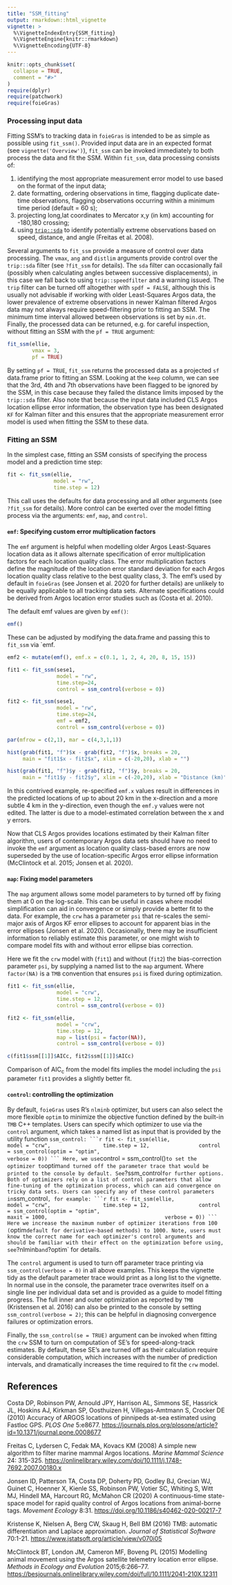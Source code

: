 ```yaml
---
title: "SSM_fitting"
output: rmarkdown::html_vignette
vignette: >
  %\VignetteIndexEntry{SSM_fitting}
  %\VignetteEngine{knitr::rmarkdown}
  %\VignetteEncoding{UTF-8}
---
```


```r
knitr::opts_chunk$set(
  collapse = TRUE,
  comment = "#>"
)
require(dplyr)
require(patchwork)
require(foieGras)
```

### Processing input data
Fitting SSM's to tracking data in `foieGras` is intended to be as simple as possible using `fit_ssm()`. Provided input data are in an expected format (see `vignette('Overview')`), `fit_ssm` can be invoked immediately to both process the data and fit the SSM. Within `fit_ssm`, data processing consists of:  

1. identifying the most appropriate measurement error model to use based on the format of the input data;  
2. date formatting, ordering observations in time, flagging duplicate date-time observations, flagging observations occurring within a minimum time period (default = 60 s);  
3. projecting long,lat coordinates to Mercator x,y (in km) accounting for -180,180 crossing;  
4. using [`trip::sda`](https://CRAN.R-project.org/package=trip) to identify potentially extreme observations based on speed, distance, and angle (Freitas et al. 2008).  

Several arguments to `fit_ssm` provide a measure of control over data processing. The `vmax`, `ang` and `distlim` arguments provide control over the `trip::sda` filter (see `?fit_ssm` for details). The `sda` filter can occasionally fail (possibly when calculating angles between successive displacements), in this case we fall back to using `trip::speedfilter` and a warning issued. The `trip` filter can be turned off altogether with `spdf = FALSE`, although this is usually not advisable if working with older Least-Squares Argos data, the lower prevalence of extreme observations in newer Kalman filtered Argos data may not always require speed-filtering prior to fitting an SSM. The minimum time interval allowed between observations is set by `min.dt`. Finally, the processed data can be returned, e.g. for careful inspection, without fitting an SSM with the `pf = TRUE` argument:
```r
fit_ssm(ellie, 
        vmax = 3, 
        pf = TRUE)
```
By setting `pf = TRUE`, `fit_ssm` returns the processed data as a projected `sf` data.frame prior to fitting an SSM. Looking at the `keep` column, we can see that the 3rd, 4th and 7th observations have been flagged to be ignored by the SSM, in this case because they failed the distance limits imposed by the `trip::sda` filter. Also note that because the input data included CLS Argos location ellipse error information, the observation type has been designated `KF` for Kalman filter and this ensures that the appropriate measurement error model is used when fitting the SSM to these data.

### Fitting an SSM
In the simplest case, fitting an SSM consists of specifying the process model and a prediction time step:
```r
fit <- fit_ssm(ellie, 
               model = "rw", 
               time.step = 12)
```

This call uses the defaults for data processing and all other arguments (see `?fit_ssm` for details). More control can be exerted over the model fitting process via the arguments: `emf`, `map`, and `control`. 

#### `emf`: Specifying custom error multiplication factors 
The `emf` argument is helpful when modelling older Argos Least-Squares location data as it allows alternate specification of error multiplication factors for each location quality class. The error multiplication factors define the magnitude of the location error standard deviation for each Argos location quality class relative to the best quality class, 3. The emf's used by default in `foieGras` (see Jonsen et al. 2020 for further details) are unlikely to be equally applicable to all tracking data sets. Alternate specifications could be derived from Argos location error studies such as (Costa et al. 2010). 

The default emf values are given by `emf()`:
```r
emf()
```
These can be adjusted by modifying the data.frame and passing this to `fit_ssm` via `emf.
```r
emf2 <- mutate(emf(), emf.x = c(0.1, 1, 2, 4, 20, 8, 15, 15))

fit1 <- fit_ssm(sese1, 
                model = "rw", 
                time.step=24, 
                control = ssm_control(verbose = 0))

fit2 <- fit_ssm(sese1, 
                model = "rw", 
                time.step=24, 
                emf = emf2, 
                control = ssm_control(verbose = 0))

par(mfrow = c(2,1), mar = c(4,3,1,1))

hist(grab(fit1, "f")$x - grab(fit2, "f")$x, breaks = 20, 
     main = "fit1$x - fit2$x", xlim = c(-20,20), xlab = "")

hist(grab(fit1, "f")$y - grab(fit2, "f")$y, breaks = 20, 
     main = "fit1$y - fit2$y", xlim = c(-20,20), xlab = "Distance (km)")
```
In this contrived example, re-specified `emf.x` values result in differences in the predicted locations of up to about 20 km in the x-direction and a more subtle 4 km in the y-direction, even though the `emf.y` values were not edited. The latter is due to a model-estimated correlation between the x and y errors.

Now that CLS Argos provides locations estimated by their Kalman filter algorithm, users of contemporary Argos data sets should have no need to invoke the `emf` argument as location quality class-based errors are now superseded by the use of location-specific Argos error ellipse information (McClintock et al. 2015; Jonsen et al. 2020).

#### `map`: Fixing model parameters
The `map` argument allows some model parameters to by turned off by fixing them at 0 on the log-scale. This can be useful in cases where model simplification can aid in convergence or simply provide a better fit to the data. For example, the `crw` has a parameter `psi` that re-scales the semi-major axis of Argos KF error ellipses to account for apparent bias in the error ellipses (Jonsen et al. 2020). Occasionally, there may be insufficient information to reliably estimate this parameter, or one might wish to compare model fits with and without error ellipse bias correction.

Here we fit the `crw` model with (`fit1`) and without (`fit2`) the bias-correction parameter `psi`, by supplying a named list to the `map` argument. Where `factor(NA)` is a `TMB` convention that ensures `psi` is fixed during optimization.
```r
fit1 <- fit_ssm(ellie, 
                model = "crw", 
                time.step = 12,
                control = ssm_control(verbose = 0))

fit2 <- fit_ssm(ellie, 
                model = "crw", 
                time.step = 12, 
                map = list(psi = factor(NA)),
                control = ssm_control(verbose = 0))

c(fit1$ssm[[1]]$AICc, fit2$ssm[[1]]$AICc)
```
Comparison of AIC~c~ from the model fits implies the model including the `psi` parameter `fit1` provides a slightly better fit.

#### `control`: controlling the optimization

By default, `foieGras` uses R's `nlminb` optimizer, but users can also select the more flexible `optim` to minimize the objective function defined by the built-in `TMB` C++ templates. Users can specify which optimizer to use via the `control` argument, which takes a named list as input that is provided by the utility function `ssm_control:
```r
fit <- fit_ssm(ellie, 
               model = "crw", 
               time.step = 12,
               control = ssm_control(optim = "optim",
                                     verbose = 0))
```
Here, we use `control = ssm_control()` to set the optimizer to `optim` and turned off the parameter trace that would be printed to the console by default. See `?ssm_control` for further options. Both of optimizers rely on a list of control parameters that allow fine-tuning of the optimization process, which can aid convergence on tricky data sets. Users can specify any of these control parameters in `ssm_control`, for example:
```r
fit <- fit_ssm(ellie, 
               model = "crw", 
               time.step = 12,
               control = ssm_control(optim = "optim",
                                     maxit = 1000,
                                     verbose = 0))
```
Here we increase the maximum number of optimizer iterations from 100 (`optim` default for derivative-based methods) to 1000. Note, users must know the correct name for each optimizer's control arguments and should be familiar with their effect on the optimization before using, see `?nlminb` and `?optim` for details.

The `control` argument is used to turn off parameter trace printing via `ssm_control(verbose = 0)` in all above examples. This keeps the vignette tidy as the default parameter trace would print as a long list to the vignette. In normal use in the console, the parameter trace overwrites itself on a single line per individual data set and is provided as a guide to model fitting progress. The full inner and outer optimization as reported by `TMB` (Kristensen et al. 2016) can also be printed to the console by setting `ssm_control(verbose = 2)`; this can be helpful in diagnosing convergence failures or optimization errors.

Finally, the `ssm_control(se = TRUE)` argument can be invoked when fitting the `crw` SSM to turn on computation of SE's for speed-along-track estimates. By default, these SE's are turned off as their calculation require considerable computation, which increases with the number of prediction intervals, and dramatically increases the time required to fit the `crw` model.


## References

Costa DP, Robinson PW, Arnould JPY, Harrison AL, Simmons SE, Hassrick JL, Hoskins AJ, Kirkman SP, Oosthuizen H, Villegas-Amtmann S, Crocker DE (2010) Accuracy of ARGOS locations of pinnipeds at-sea estimated using Fastloc GPS. _PLOS One_ 5:e8677. [https://journals.plos.org/plosone/article?id=10.1371/journal.pone.0008677](https://journals.plos.org/plosone/article?id=10.1371/journal.pone.0008677)

Freitas C, Lydersen C, Fedak MA, Kovacs KM (2008) A simple new algorithm to filter marine mammal Argos locations. _Marine Mammal Science_ 24: 315-325. [https://onlinelibrary.wiley.com/doi/10.1111/j.1748-7692.2007.00180.x](https://onlinelibrary.wiley.com/doi/10.1111/j.1748-7692.2007.00180.x)

Jonsen ID, Patterson TA, Costa DP, Doherty PD, Godley BJ, Grecian WJ, Guinet C, Hoenner X, Kienle SS, Robinson PW, Votier SC, Whiting S, Witt MJ, Hindell MA, Harcourt RG, McMahon CR (2020) A continuous-time state-space model for rapid quality control of Argos locations from animal-borne tags. _Movement Ecology_ 8:31. [https://doi.org/10.1186/s40462-020-00217-7](https://doi.org/10.1186/s40462-020-00217-7)

Kristense K, Nielsen A, Berg CW, Skaug H, Bell BM (2016) TMB: automatic differentiation and Laplace approximation. _Journal of Statistical Software_ 70:1-21. [https://www.jstatsoft.org/article/view/v070i05](https://www.jstatsoft.org/article/view/v070i05)

McClintock BT, London JM, Cameron MF, Boveng PL (2015) Modelling animal movement using the Argos satellite telemetry location error ellipse. _Methods in Ecology and Evolution_ 2015;6:266–77. [https://besjournals.onlinelibrary.wiley.com/doi/full/10.1111/2041-210X.12311](https://besjournals.onlinelibrary.wiley.com/doi/full/10.1111/2041-210X.12311)
